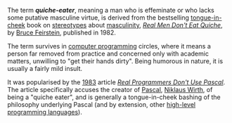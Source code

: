 The term '''''quiche-eater''''', meaning a man who is effeminate or who lacks some putative masculine virtue, is derived from the bestselling [[tongue-in-cheek]] book on [[stereotype]]s about [[masculinity]], ''[[Real Men Don't Eat Quiche]]'', by [[Bruce Feirstein]], published in 1982.

The term survives in [[computer programming]] circles, where it means a person far removed from practice and concerned only with academic matters, unwilling to "get their hands dirty". Being humorous in nature, it is usually a fairly mild insult.

It was popularised by the [[1983]] article ''[[Real Programmers Don't Use Pascal]]''.  The article specifically accuses the creator of [[Pascal programming language|Pascal]], [[Niklaus Wirth]], of being a "quiche eater", and is generally a tongue-in-cheek bashing of the philosophy underlying Pascal (and by extension, other [[high-level programming language]]s).
